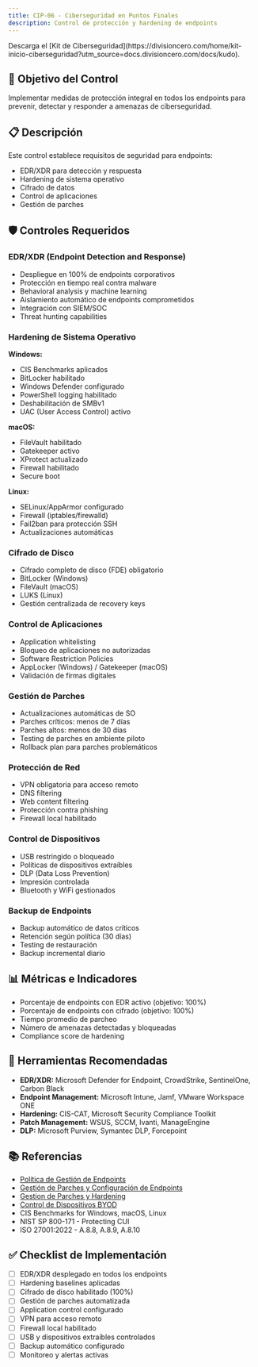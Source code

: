 ```yaml
---
title: CIP-06 - Ciberseguridad en Puntos Finales
description: Control de protección y hardening de endpoints
---
```


<Callout title="Quieres aprender más?">
  Descarga el [Kit de Ciberseguridad](https://divisioncero.com/home/kit-inicio-ciberseguridad?utm_source=docs.divisioncero.com/docs/kudo).
</Callout>

## 🎯 Objetivo del Control

Implementar medidas de protección integral en todos los endpoints para prevenir, detectar y responder a amenazas de ciberseguridad.

## 📋 Descripción

Este control establece requisitos de seguridad para endpoints:
- EDR/XDR para detección y respuesta
- Hardening de sistema operativo
- Cifrado de datos
- Control de aplicaciones
- Gestión de parches

## 🛡️ Controles Requeridos

### EDR/XDR (Endpoint Detection and Response)
- Despliegue en 100% de endpoints corporativos
- Protección en tiempo real contra malware
- Behavioral analysis y machine learning
- Aislamiento automático de endpoints comprometidos
- Integración con SIEM/SOC
- Threat hunting capabilities

### Hardening de Sistema Operativo
**Windows:**
- CIS Benchmarks aplicados
- BitLocker habilitado
- Windows Defender configurado
- PowerShell logging habilitado
- Deshabilitación de SMBv1
- UAC (User Access Control) activo

**macOS:**
- FileVault habilitado
- Gatekeeper activo
- XProtect actualizado
- Firewall habilitado
- Secure boot

**Linux:**
- SELinux/AppArmor configurado
- Firewall (iptables/firewalld)
- Fail2ban para protección SSH
- Actualizaciones automáticas

### Cifrado de Disco
- Cifrado completo de disco (FDE) obligatorio
- BitLocker (Windows)
- FileVault (macOS)
- LUKS (Linux)
- Gestión centralizada de recovery keys

### Control de Aplicaciones
- Application whitelisting
- Bloqueo de aplicaciones no autorizadas
- Software Restriction Policies
- AppLocker (Windows) / Gatekeeper (macOS)
- Validación de firmas digitales

### Gestión de Parches
- Actualizaciones automáticas de SO
- Parches críticos: menos de 7 días
- Parches altos: menos de 30 días
- Testing de parches en ambiente piloto
- Rollback plan para parches problemáticos

### Protección de Red
- VPN obligatoria para acceso remoto
- DNS filtering
- Web content filtering
- Protección contra phishing
- Firewall local habilitado

### Control de Dispositivos
- USB restringido o bloqueado
- Políticas de dispositivos extraíbles
- DLP (Data Loss Prevention)
- Impresión controlada
- Bluetooth y WiFi gestionados

### Backup de Endpoints
- Backup automático de datos críticos
- Retención según política (30 días)
- Testing de restauración
- Backup incremental diario

## 📊 Métricas e Indicadores

- Porcentaje de endpoints con EDR activo (objetivo: 100%)
- Porcentaje de endpoints con cifrado (objetivo: 100%)
- Tiempo promedio de parcheo
- Número de amenazas detectadas y bloqueadas
- Compliance score de hardening

## 🔗 Herramientas Recomendadas

- **EDR/XDR:** Microsoft Defender for Endpoint, CrowdStrike, SentinelOne, Carbon Black
- **Endpoint Management:** Microsoft Intune, Jamf, VMware Workspace ONE
- **Hardening:** CIS-CAT, Microsoft Security Compliance Toolkit
- **Patch Management:** WSUS, SCCM, Ivanti, ManageEngine
- **DLP:** Microsoft Purview, Symantec DLP, Forcepoint

## 📚 Referencias

- [Política de Gestión de Endpoints](/docs/kudo/politicas/politica-gestion-endpoints)
- [Gestión de Parches y Configuración de Endpoints](/docs/kudo/politicas/gestion-parches-configuracion-endpoints)
- [Gestion de Parches y Hardening](/docs/kudo/politicas/gestion-parches-hardening)
- [Control de Dispositivos BYOD](/docs/kudo/politicas/control-dispositivos-byod)
- CIS Benchmarks for Windows, macOS, Linux
- NIST SP 800-171 - Protecting CUI
- ISO 27001:2022 - A.8.8, A.8.9, A.8.10

## ✅ Checklist de Implementación

- [ ] EDR/XDR desplegado en todos los endpoints
- [ ] Hardening baselines aplicadas
- [ ] Cifrado de disco habilitado (100%)
- [ ] Gestión de parches automatizada
- [ ] Application control configurado
- [ ] VPN para acceso remoto
- [ ] Firewall local habilitado
- [ ] USB y dispositivos extraíbles controlados
- [ ] Backup automático configurado
- [ ] Monitoreo y alertas activas
